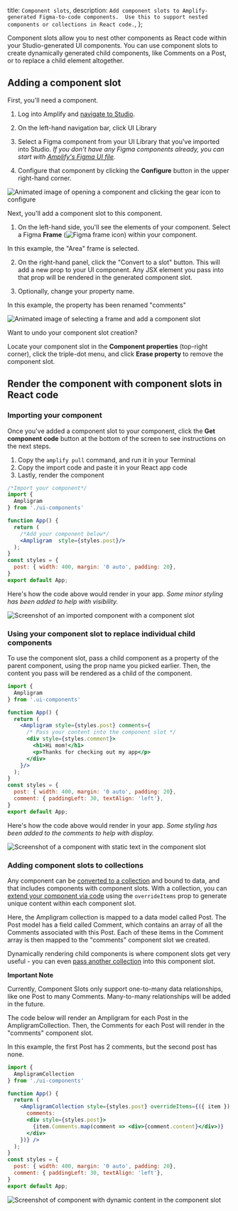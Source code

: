   title: `Component slots`,
  description: `Add component slots to Amplify-generated Figma-to-code components.  Use this to support nested components or collections in React code.`,
};

Component slots allow you to nest other components as React code within your Studio-generated UI components. You can use component slots to create dynamically generated child components, like Comments on a Post, or to replace a child element altogether.

## Adding a component slot
First, you'll need a component.  
1. Log into Amplify and [navigate to Studio](/console/adminui/start/).

2. On the left-hand navigation bar, click UI Library

3. Select a Figma component from your UI Library that you've imported into Studio.
*If you don't have any Figma components already, you can start with [Amplify's Figma UI file](/console/uibuilder/figmatocode/).*

4. Configure that component by clicking the **Configure** button in the upper right-hand corner.

![Animated image of opening a component and clicking the gear icon to configure](/images/console/slots-console1.gif)

Next, you'll add a component slot to this component.  
1. On the left-hand side, you'll see the elements of your component. Select a Figma **Frame** (![Figma frame icon](/images/console/figma-frame-icon.png)) within your component.  

  In this example, the "Area" frame is selected.

2. On the right-hand panel, click the "Convert to a slot" button. This will add a new prop to your UI component. Any JSX element you pass into that prop will be rendered in the generated component slot.

3. Optionally, change your property name.  

  In this example, the property has been renamed "comments"

![Animated image of selecting a frame and add a component slot](/images/console/slots-console2.gif)

<Callout warning>

Want to undo your component slot creation?  

Locate your component slot in the **Component properties** (top-right corner), click the triple-dot menu, and click **Erase property** to remove the component slot.

</Callout>

## Render the component with component slots in React code
### Importing your component
Once you've added a component slot to your component, click the **Get component code** button at the bottom of the screen to see instructions on the next steps.  
1. Copy the `amplify pull` command, and run it in your Terminal
2. Copy the import code and paste it in your React app code
3. Lastly, render the component

```jsx
/*Import your component*/
import { 
  Ampligram 
} from './ui-components'

function App() {
  return (
    /*Add your component below*/
    <Ampligram  style={styles.post}/> 
  );
}
const styles = {
  post: { width: 400, margin: '0 auto', padding: 20},
}
export default App;
```

Here's how the code above would render in your app. *Some minor styling has been added to help with visibility.*

![Screenshot of an imported component with a component slot](/images/console/slots1.png)

### Using your component slot to replace individual child components
To use the component slot, pass a child component as a property of the parent component, using the prop name you picked earlier. Then, the content you pass will be rendered as a child of the component.  


````jsx
import { 
  Ampligram 
} from '.ui-components'

function App() {
  return (
    <Ampligram style={styles.post} comments={
      /* Pass your content into the component slot */
      <div style={styles.comment}> 
        <h1>Hi mom!</h1>
        <p>Thanks for checking out my app</p>
      </div>
    }/>
  );
}
const styles = {
  post: { width: 400, margin: '0 auto', padding: 20},
  comment: { paddingLeft: 30, textAlign: 'left'},
}
export default App;
````

Here's how the code above would render in your app. *Some styling has been added to the comments to help with display.*

![Screenshot of a component with static text in the component slot](/images/console/slots2.png)

### Adding component slots to collections
Any component can be [converted to a collection](/console/uibuilder/collections/) and bound to data, and that includes components with component slots.  With a collection, you can [extend your component via code](/console/uibuilder/override/) using the `overrideItems` prop to generate unique content within each component slot.  

Here, the Ampligram collection is mapped to a data model called Post. The Post model has a field called Comment, which contains an array of all the Comments associated with this Post. Each of these items in the Comment array is then mapped to the "comments" component slot we created.  

Dynamically rendering child components is where component slots get very useful - you can even [pass another collection](/console/uibuilder/override/#nesting-collections) into this component slot. 

<Callout note>
  <strong>Important Note</strong>
  <p>
    Currently, Component Slots only support one-to-many data relationships, like one Post to many Comments. Many-to-many relationships will be added in the future.
  </p>
</Callout>

The code below will render an Ampligram for each Post in the AmpligramCollection. Then, the Comments for each Post will render in the "comments" component slot.  

In this example, the first Post has 2 comments, but the second post has none.

```jsx
import { 
  AmpligramCollection 
} from './ui-components'

function App() {
  return (
    <AmpligramCollection style={styles.post} overrideItems={({ item }) => ({
      comments: 
      <div style={styles.post}>
        {item.Comments.map(comment => <div>{comment.content}</div>)}
      </div>
    })} />
  );
}
const styles = {
  post: { width: 400, margin: '0 auto', padding: 20},
  comment: { paddingLeft: 30, textAlign: 'left'},
}
export default App;
```

![Screenshot of component with dynamic content in the component slot](/images/console/slots3.png)
